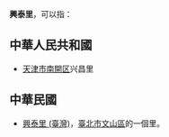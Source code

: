 '''興泰里'''，可以指：

==中華人民共和國==
*[[天津市|天津市]][[南開区|南開区]]兴昌里

==中華民國==
* [[興泰里_(臺灣)|興泰里 (臺灣)]]，[[臺北市|臺北市]][[文山區|文山區]]的一個里。

{{消歧义|X|Cat=三字地名消歧义}}